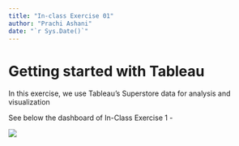 ```yaml
---
title: "In-class Exercise 01"
author: "Prachi Ashani"
date: "`r Sys.Date()`"
---
```


# Getting started with Tableau

In this exercise, we use Tableau's Superstore data for analysis and visualization

See below the dashboard of In-Class Exercise 1 -

[![](images/Dashboard_1.png)](https://public.tableau.com/views/In-class_Ex01_16743561735800/SalesandProfitSummary2019-2022?:language=en-US&:display_count=n&:origin=viz_share_link)
